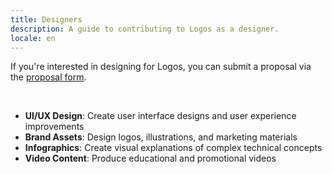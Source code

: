 ```yaml
---
title: Designers
description: A guide to contributing to Logos as a designer.
locale: en
---
```


If you're interested in designing for Logos, you can submit a proposal via the [proposal form](/proposals).

<br />

- **UI/UX Design**: Create user interface designs and user experience improvements
- **Brand Assets**: Design logos, illustrations, and marketing materials
- **Infographics**: Create visual explanations of complex technical concepts
- **Video Content**: Produce educational and promotional videos
